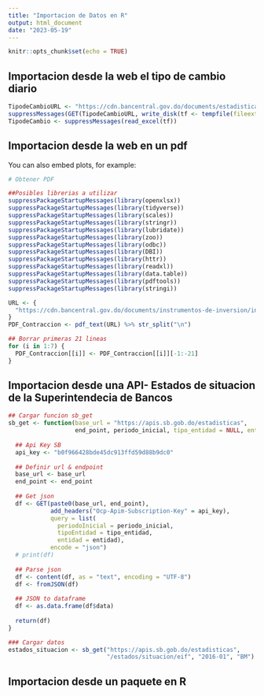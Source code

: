 ```yaml
---
title: "Importacion de Datos en R"
output: html_document
date: "2023-05-19"
---
```


```r
knitr::opts_chunk$set(echo = TRUE)
```

## Importacion desde la web el tipo de cambio diario

```r
TipodeCambioURL <- "https://cdn.bancentral.gov.do/documents/estadisticas/mercado-cambiario/documents/TASAS_CONVERTIBLES_OTRAS_MONEDAS.xlsx?v=1662073856117"
suppressMessages(GET(TipodeCambioURL, write_disk(tf <- tempfile(fileext = ".xlsx"))))
TipodeCambio <- suppressMessages(read_excel(tf))

```

## Importacion desde la web en un pdf

You can also embed plots, for example:

```r
# Obtener PDF

##Posibles librerias a utilizar
suppressPackageStartupMessages(library(openxlsx))
suppressPackageStartupMessages(library(tidyverse))
suppressPackageStartupMessages(library(scales))
suppressPackageStartupMessages(library(stringr))
suppressPackageStartupMessages(library(lubridate))
suppressPackageStartupMessages(library(zoo))
suppressPackageStartupMessages(library(odbc))
suppressPackageStartupMessages(library(DBI))
suppressPackageStartupMessages(library(httr))
suppressPackageStartupMessages(library(readxl))
suppressPackageStartupMessages(library(data.table))
suppressPackageStartupMessages(library(pdftools))
suppressPackageStartupMessages(library(stringi))

URL <- {
  "https://cdn.bancentral.gov.do/documents/instrumentos-de-inversion/instrumentos-operaciones-de-mercado-abierto/documents/Resultados_Contraccion_Expansion.pdf?v=1648831730568"
}
PDF_Contraccion <- pdf_text(URL) %>% str_split("\n")

## Borrar primeras 21 lineas
for (i in 1:7) {
  PDF_Contraccion[[i]] <- PDF_Contraccion[[i]][-1:-21]
}

```

## Importacion desde una API- Estados de situacion de la Superintendecia de Bancos

```r
## Cargar funcion sb_get
sb_get <- function(base_url = "https://apis.sb.gob.do/estadisticas", 
                   end_point, periodo_inicial, tipo_entidad = NULL, entidad = NULL){
  
  ## Api Key SB
  api_key <- "b0f966428bde45dc913ffd59d88b9dc0"
  
  ## Definir url & endpoint
  base_url <- base_url
  end_point <- end_point
  
  ## Get json
  df <- GET(paste0(base_url, end_point),
            add_headers("Ocp-Apim-Subscription-Key" = api_key),
            query = list(
              periodoInicial = periodo_inicial,
              tipoEntidad = tipo_entidad,
              entidad = entidad),
            encode = "json")
  # print(df)
  
  ## Parse json
  df <- content(df, as = "text", encoding = "UTF-8")
  df <- fromJSON(df)
  
  ## JSON to dataframe
  df <- as.data.frame(df$data)
  
  return(df)
}

### Cargar datos
estados_situacion <- sb_get("https://apis.sb.gob.do/estadisticas", 
                            "/estados/situacion/eif", "2016-01", "BM")
```

## Importacion desde un paquete en R

```r

```
